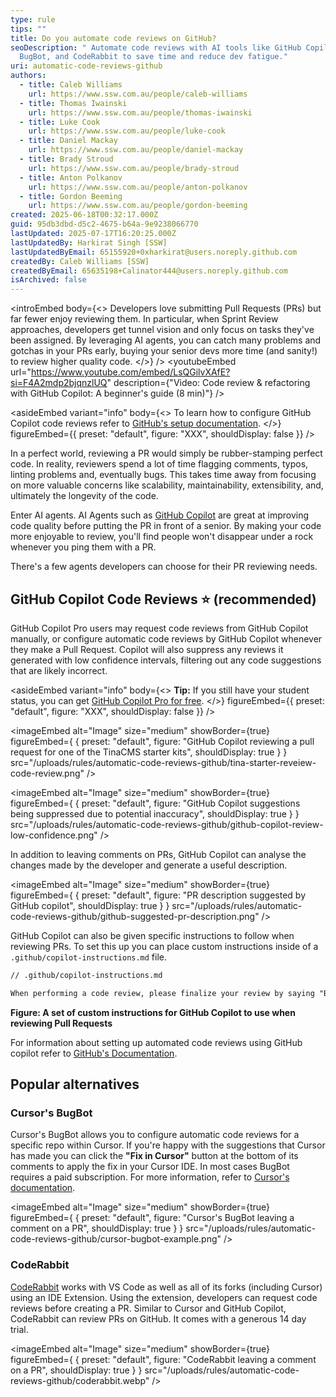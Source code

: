 ```yaml
---
type: rule
tips: ""
title: Do you automate code reviews on GitHub?
seoDescription: " Automate code reviews with AI tools like GitHub Copilot,
  BugBot, and CodeRabbit to save time and reduce dev fatigue."
uri: automatic-code-reviews-github
authors:
  - title: Caleb Williams
    url: https://www.ssw.com.au/people/caleb-williams
  - title: Thomas Iwainski
    url: https://www.ssw.com.au/people/thomas-iwainski
  - title: Luke Cook
    url: https://www.ssw.com.au/people/luke-cook
  - title: Daniel Mackay
    url: https://www.ssw.com.au/people/daniel-mackay
  - title: Brady Stroud
    url: https://www.ssw.com.au/people/brady-stroud
  - title: Anton Polkanov
    url: https://www.ssw.com.au/people/anton-polkanov
  - title: Gordon Beeming
    url: https://www.ssw.com.au/people/gordon-beeming
created: 2025-06-18T00:32:17.000Z
guid: 95db3dbd-d5c2-4675-b64a-9e9238066770
lastUpdated: 2025-07-17T16:20:25.000Z
lastUpdatedBy: Harkirat Singh [SSW]
lastUpdatedByEmail: 65155920+0xharkirat@users.noreply.github.com
createdBy: Caleb Williams [SSW]
createdByEmail: 65635198+Calinator444@users.noreply.github.com
isArchived: false
---
```

<introEmbed
  body={<>
Developers love submitting Pull Requests (PRs) but far fewer enjoy reviewing them. In particular, when Sprint Review approaches, developers get tunnel vision and only focus on tasks they've been assigned. By leveraging AI agents, you can catch many problems and gotchas in your PRs early, buying your senior devs more time (and sanity!) to review higher quality code.
  </>}
/>
<youtubeEmbed url="https://www.youtube.com/embed/LsQGilvXAfE?si=F4A2mdp2bjqnzlUQ" description={"Video: Code review & refactoring with GitHub Copilot: A beginner's guide (8 min)"} />

<asideEmbed
  variant="info"
  body={<>
    To learn how to configure GitHub Copilot code reviews refer to [GitHub's setup documentation](https://docs.github.com/en/copilot/using-github-copilot/code-review/configuring-automatic-code-review-by-copilot).
  </>}
  figureEmbed={{
    preset: "default",
    figure: "XXX",
    shouldDisplay: false
  }}
/>

In a perfect world,  reviewing a PR would simply be rubber-stamping perfect code. In reality, reviewers spend a lot of time flagging comments, typos, linting problems and, eventually bugs. This takes time away from focusing on more valuable concerns like scalability, maintainability, extensibility, and, ultimately the longevity of the code.

Enter AI agents. AI Agents such as [GitHub Copilot](https://github.com/features/copilot) are great at improving code quality before putting the PR in front of a senior. By making your code more enjoyable to review, you'll find people won't disappear under a rock whenever you ping them with a PR.

There's a few agents developers can choose for their PR reviewing needs.

## GitHub Copilot Code Reviews ⭐ (recommended)

GitHub Copilot Pro users may request code reviews from GitHub Copilot manually, or configure automatic code reviews by GitHub Copilot whenever they make a Pull Request. Copilot will also suppress any reviews it generated with low confidence intervals, filtering out any code suggestions that are likely incorrect.

<asideEmbed
  variant="info"
  body={<>
    **Tip:** If you still have your student status, you can get [GitHub Copilot Pro for free](https://docs.github.com/en/copilot/how-tos/manage-your-account/getting-free-access-to-copilot-pro-as-a-student-teacher-or-maintainer#about-free-github-copilot-pro-access).
  </>}
  figureEmbed={{
    preset: "default",
    figure: "XXX",
    shouldDisplay: false
  }}
/>

<imageEmbed
  alt="Image"
  size="medium"
  showBorder={true}
  figureEmbed={ {
    preset: "default",
    figure: "GitHub Copilot reviewing a pull request for one of the TinaCMS starter kits",
    shouldDisplay: true
  } }
  src="/uploads/rules/automatic-code-reviews-github/tina-starter-reveiew-code-review.png"
/>

<imageEmbed
  alt="Image"
  size="medium"
  showBorder={true}
  figureEmbed={ {
    preset: "default",
    figure: "GitHub Copilot suggestions being suppressed due to potential inaccuracy",
    shouldDisplay: true
  } }
  src="/uploads/rules/automatic-code-reviews-github/github-copilot-review-low-confidence.png"
/>

In addition to leaving comments on PRs, GitHub Copilot can analyse the changes made by the developer and generate a useful description.

<imageEmbed
  alt="Image"
  size="medium"
  showBorder={true}
  figureEmbed={ {
    preset: "default",
    figure: "PR description suggested by GitHub copilot",
    shouldDisplay: true
  } }
  src="/uploads/rules/automatic-code-reviews-github/github-suggested-pr-description.png"
/>

GitHub Copilot can also be given specific instructions to follow when reviewing PRs. To set this up you can place custom instructions inside of a `.github/copilot-instructions.md` file.

```markdown
// .github/copilot-instructions.md

When performing a code review, please finalize your review by saying "But what do I know, I'm just Cleverbot 2.0"
```

**Figure: A set of custom instructions for GitHub Copilot to use when reviewing Pull Requests**

For information about setting up automated code reviews using GitHub copilot refer to [GitHub's Documentation](https://docs.github.com/en/copilot/using-github-copilot/code-review/configuring-automatic-code-review-by-copilot#configuring-automatic-code-review-for-repositories-in-an-organization).

## Popular alternatives

### Cursor's BugBot

Cursor's BugBot allows you to configure automatic code reviews for a specific repo within Cursor. If you're happy with the suggestions that Cursor has made you can click the **"Fix in Cursor"** button at the bottom of its comments to apply the fix in your Cursor IDE. In most cases BugBot requires a paid subscription. For more information, refer to [Cursor's documentation](https://docs.cursor.com/bugbot).

<imageEmbed
  alt="Image"
  size="medium"
  showBorder={true}
  figureEmbed={ {
    preset: "default",
    figure: "Cursor's BugBot leaving a comment on a PR",
    shouldDisplay: true
  } }
  src="/uploads/rules/automatic-code-reviews-github/cursor-bugbot-example.png"
/>

### CodeRabbit

[CodeRabbit](https://www.coderabbit.a) works with VS Code as well as all of its forks (including Cursor) using an IDE Extension. Using the extension, developers can request code reviews before creating a PR. Similar to Cursor and GitHub Copilot, CodeRabbit can review PRs on GitHub. It comes with a generous 14 day trial.

<imageEmbed
  alt="Image"
  size="medium"
  showBorder={true}
  figureEmbed={ {
    preset: "default",
    figure: "CodeRabbit leaving a comment on a PR",
    shouldDisplay: true
  } }
  src="/uploads/rules/automatic-code-reviews-github/coderabbit.webp"
/>
